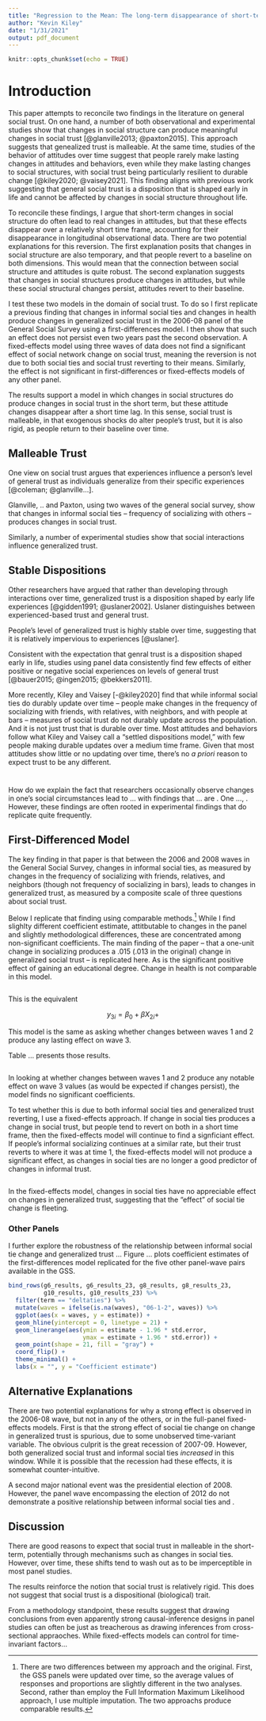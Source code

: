 ```yaml
---
title: "Regression to the Mean: The long-term disappearance of short-term effects"
author: "Kevin Kiley"
date: "1/31/2021"
output: pdf_document
---
```


```r
knitr::opts_chunk$set(echo = TRUE)
```

# Introduction

This paper attempts to reconcile two findings in the literature on general social trust. On one hand, a number of both observational and experimental studies show that changes in social structure can produce meaningful changes in social trust [@glanville2013; @paxton2015]. This approach suggests that genealized trust is malleable. At the same time, studies of the behavior of attitudes over time suggest that people rarely make lasting changes in attitudes and behaviors, even while they make lasting changes to social structures, with social trust being particularly resilient to durable change [@kiley2020; @vaisey2021]. This finding aligns with previous work suggesting that general social trust is a disposition that is shaped early in life and cannot be affected by changes in social structure throughout life.

To reconcile these findings, I argue that short-term changes in social structure do often lead to real changes in attitudes, but that these effects disappear over a relatively short time frame, accounting for their disappearance in longitudinal observational data. There are two potential explanations for this reversion. The first explanation posits that changes in social structure are also temporary, and that people revert to a baseline on both dimensions. This would mean that the connection between social structure and attitudes is quite robust. The second explanation suggests that changes in social structures produce changes in attitudes, but while these social structural changes persist, attitudes revert to their baseline. 

I test these two models in the domain of social trust. To do so I first replicate a previous finding that changes in informal social ties and changes in health produce changes in generalized social trust in the 2006-08 panel of the General Social Survey using a first-differences model. I then show that such an effect does not persist even two years past the second observation. A fixed-effects model using three waves of data does not find a significant effect of social network change on social trust, meaning the reversion is not due to both social ties and social trust reverting to their means. Similarly, the effect is not significant in first-differences or fixed-effects models of any other panel.

The results support a model in which changes in social structures do produce changes in social trust in the short term, but these attitude changes disappear after a short time lag. In this sense, social trust is malleable, in that exogenous shocks do alter people's trust, but it is also rigid, as people return to their baseline over time. 

## Malleable Trust

One view on social trust argues that experiences influence a person's level of general trust as individuals generalize from their specific experiences [@coleman; @glanville...]. 

Glanville, .. and Paxton, using two waves of the general social survey, show that changes in informal social ties -- frequency of socializing with others -- produces changes in social trust. 

Similarly, a number of experimental studies show that social interactions influence generalized trust. 



## Stable Dispositions

Other researchers have argued that rather than developing through interactions over time,  generalized trust is a disposition shaped by early life experiences [@gidden1991; @uslaner2002]. Uslaner distinguishes between experienced-based trust and general trust. 

People's level of generalized trust is highly stable over time, suggesting that it is relatively impervious to experiences [@uslaner]. 

Consistent with the expectation that genral trust is a disposition shaped early in life, studies using panel data consistently find few effects of either positive or negative social experiences on levels of general trust [@bauer2015; @ingen2015; @bekkers2011]. 

More recently, Kiley and Vaisey [-@kiley2020] find that while informal social ties do durably update over time -- people make changes in the frequency of socializing with friends, with relatives, with neighbors, and with people at bars -- measures of social trust do not durably update across the population. And it is not just trust that is durable over time. Most attitudes and behaviors follow what Kiley and Vaisey call a "settled dispositions model," with few people making durable updates over a medium time frame. Given that most attitudes show little or no updating over time, there's no *a priori* reason to expect trust to be any different.

# 

How do we explain the fact that researchers occasionally observe changes in one's social circumstances lead to ... with findings that ... are . One ..., . However, these findings are often rooted in experimental findings that do replicate quite frequently. 



## First-Differenced Model

The key finding in that paper is that between the 2006 and 2008 waves in the General Social Survey, changes in informal social ties, as measured by changes in the frequency of socializing with friends, relatives, and neighbors (though not frequency of socializing in bars), leads to changes in generalized trust, as measured by a composite scale of three questions about social trust.

Below I replicate that finding using comparable methods.[^methods] While I find slighlty different coefficient estimate, attitbutable to changes in the panel and slightly methodological differences, these are concentrated among non-significant coefficients. The main finding of the paper -- that a one-unit change in socializing produces a .015 (.013 in the original) change in generalized social trust -- is replicated here. As is the significant positive effect of gaining an educational degree. Change in health is not comparable in this model.

[^methods]: There are two differences between my approach and the original. First, the GSS panels were updated over time, so the average values of responses and proportions are slightly different in the two analyses. Second, rather than employ the Full Information Maximum Likelihood approach, I use multiple imputation. The two approachs produce comparable results.

```r

```

This is the equivalent

$$ y_{3i} = \beta_0 + \beta X_{2i} + $$

This model is the same as asking whether changes between waves 1 and 2 produce any lasting effect on wave 3. 

Table ... presents those results. 

```r

```

In looking at whether changes between waves 1 and 2 produce any notable effect on wave 3 values (as would be expected if changes persist), the model finds no significant coefficients.


To test whether this is due to both informal social ties and generalized trust reverting, I use a fixed-effects approach. If change in social ties produces a change in social trust, but people tend to revert on both in a short time frame, then the fixed-effects model will continue to find a signficiant effect. If people's informal socializing continues at a similar rate, but their trust reverts to where it was at time 1, the fixed-effects model will not produce a significant effect, as changes in social ties are no longer a good predictor of changes in informal trust. 

```r

```


In the fixed-effects model, changes in social ties have no appreciable effect on changes in generalized trust, suggesting that the "effect" of social tie change is fleeting. 

### Other Panels

I further explore the robustness of the relationship between informal social tie change and generalized trust ...   Figure ... plots coefficient estimates of the first-differences model replicated for the five other panel-wave pairs available in the GSS.

```r
bind_rows(g6_results, g6_results_23, g8_results, g8_results_23,
          g10_results, g10_results_23) %>%
  filter(term == "deltaties") %>%
  mutate(waves = ifelse(is.na(waves), "06-1-2", waves)) %>%
  ggplot(aes(x = waves, y = estimate)) + 
  geom_hline(yintercept = 0, linetype = 21) + 
  geom_linerange(aes(ymin = estimate - 1.96 * std.error,
                     ymax = estimate + 1.96 * std.error)) + 
  geom_point(shape = 21, fill = "gray") + 
  coord_flip() + 
  theme_minimal() + 
  labs(x = "", y = "Coefficient estimate")
```





## Alternative Explanations



There are two potential explanations for why a strong effect is observed in the 2006-08 wave, but not in any of the others, or in the full-panel fixed-effects models. First is that the strong effect of social tie change on change in generalized trust is spurious, due to some unobserved time-variant variable. The obvious culprit is the great recession of 2007-09. However, both generalized social trust and informal social ties *increased* in this window. While it is possible that the recession had these effects, it is somewhat counter-intuitive. 

A second major national event was the presidential election of 2008. However, the panel wave encompassing the election of 2012 do not demonstrate a positive relationship between informal social ties and .  



## Discussion

There are good reasons to expect that social trust in malleable in the short-term, potentially through mechanisms such as changes in social ties. However, over time, these shifts tend to wash out as to be imperceptible in most panel studies. 

The results reinforce the notion that social trust is relatively rigid. This does not suggest that social trust is a dispositional (biological) trait. 


From a methodology standpoint, these results suggest that drawing conclusions from even apparently strong causal-inference designs in panel studies can often be just as treacherous as drawing inferences from cross-sectional appraoches. While fixed-effects models can control for time-invariant factors... 





